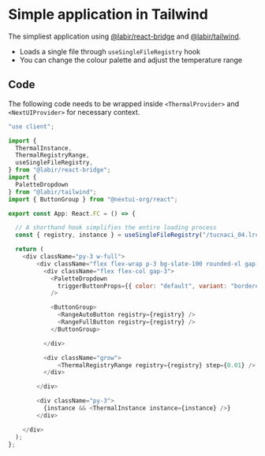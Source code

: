 
# Simple application in Tailwind

The simpliest application using [@labir/react-bridge](/react-bridge) and [@labir/tailwind](/tailwind).

- Loads a single file through `useSingleFileRegistry` hook
- You can change the colour palette and adjust the temperature range

<ThermalComponent>
    <TaildiwndExample />
</ThermalComponent>

## Code

The following code needs to be wrapped inside `<ThermalProvider>` and `<NextUIProvider>` for necessary context.

```javascript filename="app.tsx"
"use client";

import {
  ThermalInstance,
  ThermalRegistryRange,
  useSingleFileRegistry,
} from "@labir/react-bridge";
import {
  PaletteDropdown
} from "@labir/tailwind";
import { ButtonGroup } from "@nextui-org/react";

export const App: React.FC = () => {

  // A shorthand hook simplifies the entire loading process
  const { registry, instance } = useSingleFileRegistry("/tucnaci_04.lrc");

  return (
    <div className="py-3 w-full">
        <div className="flex flex-wrap p-3 bg-slate-100 rounded-xl gap-2">
          <div className="flex flex-col gap-3">
            <PaletteDropdown
              triggerButtonProps={{ color: "default", variant: "bordered" }}
            />

            <ButtonGroup>
              <RangeAutoButton registry={registry} />
              <RangeFullButton registry={registry} />
            </ButtonGroup>

          </div>

          <div className="grow">
              <ThermalRegistryRange registry={registry} step={0.01} />
          </div>

        </div>

        <div className="py-3">
          {instance && <ThermalInstance instance={instance} />}
        </div>

    </div>
  );
};
```
